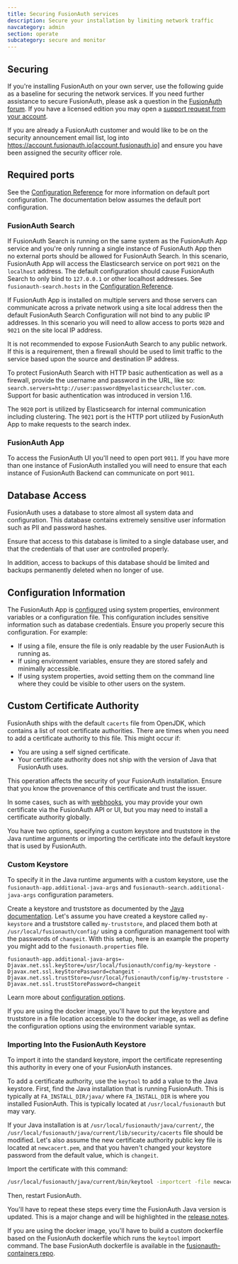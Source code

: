 ```yaml
---
title: Securing FusionAuth services
description: Secure your installation by limiting network traffic
navcategory: admin
section: operate
subcategory: secure and monitor
---
```


## Securing

If you're installing FusionAuth on your own server, use the following guide as a baseline for securing the network services. If you need further assistance to secure FusionAuth, please ask a question in the <a href="https://fusionauth.io/community/forum/" target="_blank">FusionAuth forum</a>. If you have a licensed edition you may open a <a href="https://account.fusionauth.io/account/support/" target="_blank">support request from your account</a>.

If you are already a FusionAuth customer and would like to be on the security announcement email list, log into https://account.fusionauth.io[account.fusionauth.io] and ensure you have been assigned the security officer role.

## Required ports

See the [Configuration Reference](/docs/reference/configuration) for more information on default port configuration. The documentation below
assumes the default port configuration.

### FusionAuth Search

If FusionAuth Search is running on the same system as the FusionAuth App service and you're only running a single instance of FusionAuth
App then no external ports should be allowed for FusionAuth Search. In this scenario, FusionAuth App will access the Elasticsearch
service on port `9021` on the `localhost` address. The default configuration should cause FusionAuth Search to only bind to `127.0.0.1` or other
localhost addresses. See `fusionauth-search.hosts` in the [Configuration Reference](/docs/reference/configuration).

If FusionAuth App is installed on multiple servers and those servers can communicate across a private network using a site local address then
the default FusionAuth Search Configuration will not bind to any public IP addresses. In this scenario you will need to allow access to
ports `9020` and `9021` on the site local IP address.

It is not recommended to expose FusionAuth Search to any public network. If this is a requirement, then a firewall should be used to limit traffic to the service based upon the source and destination IP address. 

To protect FusionAuth Search with HTTP basic authentication as well as a firewall, provide the username and password in the URL, like so: `search.servers=http://user:password@myelasticsearchcluster.com`. Support for basic authentication was introduced in version 1.16.

The `9020` port is utilized by Elasticsearch for internal communication including clustering. The `9021` port is the HTTP port utilized by
FusionAuth App to make requests to the search index.

### FusionAuth App

To access the FusionAuth UI you'll need to open port `9011`. If you have more than one instance of FusionAuth installed you will need
to ensure that each instance of FusionAuth Backend can communicate on port `9011`.

## Database Access

FusionAuth uses a database to store almost all system data and configuration. This database contains extremely sensitive user information such as PII and password hashes. 

Ensure that access to this database is limited to a single database user, and that the credentials of that user are controlled properly.

In addition, access to backups of this database should be limited and backups permanently deleted when no longer of use.

## Configuration Information

The FusionAuth App is [configured](/docs/reference/configuration) using system properties, environment variables or a configuration file. This configuration includes sensitive information such as database credentials. Ensure you properly secure this configuration. For example:

* If using a file, ensure the file is only readable by the user FusionAuth is running as.
* If using environment variables, ensure they are stored safely and minimally accessible.
* If using system properties, avoid setting them on the command line where they could be visible to other users on the system.

## Custom Certificate Authority

FusionAuth ships with the default `cacerts` file from OpenJDK, which contains a list of root certificate authorities. There are times when you need to add a certificate authority to this file. This might occur if:

* You are using a self signed certificate.
* Your certificate authority does not ship with the version of Java that FusionAuth uses.

<Aside type="caution">
This operation affects the security of your FusionAuth installation. Ensure that you know the provenance of this certificate and trust the issuer.
</Aside>

In some cases, such as with [webhooks](/docs/extend/events-and-webhooks/securing), you may provide your own certificate via the FusionAuth API or UI, but you may need to install a certificate authority globally. 

You have two options, specifying a custom keystore and truststore in the Java runtime arguments or importing the certificate into the default keystore that is used by FusionAuth.

### Custom Keystore

To specify it in the Java runtime arguments with a custom keystore, use the `fusionauth-app.additional-java-args` and `fusionauth-search.additional-java-args` configuration parameters. 

Create a keystore and truststore as documented by the [Java documentation](https://docs.oracle.com/javase/9/tools/keytool.htm). Let's assume you have created a keystore called `my-keystore` and a truststore called `my-truststore`, and placed them both at `/usr/local/fusionauth/config/` using a configuration management tool with the passwords of `changeit`. With this setup, here is an example the property you might add to the `fusionauth.properties` file.

```properties
fusionauth-app.additional-java-args=-Djavax.net.ssl.keyStore=/usr/local/fusionauth/config/my-keystore -Djavax.net.ssl.keyStorePassword=changeit -Djavax.net.ssl.trustStore=/usr/local/fusionauth/config/my-truststore -Djavax.net.ssl.trustStorePassword=changeit
```

Learn more about [configuration options](/docs/reference/configuration).

If you are using the docker image, you'll have to put the keystore and truststore in a file location accessible to the docker image, as well as define the configuration options using the environment variable syntax. 

### Importing Into the FusionAuth Keystore

To import it into the standard keystore, import the certificate representing this authority in every one of your FusionAuth instances. 

To add a certificate authority, use the `keytool` to add a value to the Java keystore. First, find the Java installation that is running FusionAuth. This is typically at `FA_INSTALL_DIR/java/` where `FA_INSTALL_DIR` is where you installed FusionAuth. This is typically located at `/usr/local/fusionauth` but may vary.

If your Java installation is at `/usr/local/fusionauth/java/current/`, the `/usr/local/fusionauth/java/current/lib/security/cacerts` file should be modified. Let's also assume the new certificate authority public key file is located at `newcacert.pem`, and that you haven't changed your keystore password from the default value, which is `changeit`.

Import the certificate with this command:

```sh
/usr/local/fusionauth/java/current/bin/keytool -importcert -file newcacert.pem -keystore fusionauth/java/current/lib/security/cacerts -storepass changeit  -alias faselfsignedcert
```

Then, restart FusionAuth. 

You'll have to repeat these steps every time the FusionAuth Java version is updated. This is a major change and will be highlighted in the [release notes](/docs/v1/tech/release-notes).

If you are using the docker image, you'll have to build a custom dockerfile based on the FusionAuth dockerfile which runs the `keytool` import command. The base FusionAuth dockerfile is available in the [fusionauth-containers repo](https://github.com/fusionauth/fusionauth-containers).

